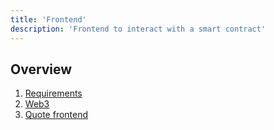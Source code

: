 ```yaml
---
title: 'Frontend'
description: 'Frontend to interact with a smart contract'
---
```


## Overview

1. [Requirements](/courses/dev/05/requirements)
2. [Web3](/courses/dev/05/web3)
3. [Quote frontend](/courses/dev/05/quote-frontend)


